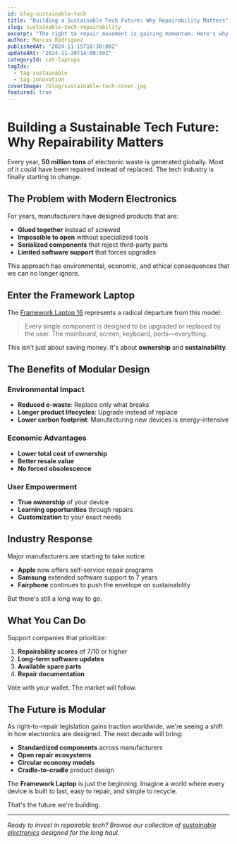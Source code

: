 ```yaml
---
id: blog-sustainable-tech
title: "Building a Sustainable Tech Future: Why Repairability Matters"
slug: sustainable-tech-repairability
excerpt: "The right to repair movement is gaining momentum. Here's why modular and repairable devices are the future of consumer electronics."
author: Marcus Rodriguez
publishedAt: "2024-11-15T10:30:00Z"
updatedAt: "2024-11-20T14:00:00Z"
categoryId: cat-laptops
tagIds:
  - tag-sustainable
  - tag-innovation
coverImage: /blog/sustainable-tech-cover.jpg
featured: true
---
```


# Building a Sustainable Tech Future: Why Repairability Matters

Every year, **50 million tons** of electronic waste is generated globally. Most of it could have been repaired instead of replaced. The tech industry is finally starting to change.

## The Problem with Modern Electronics

For years, manufacturers have designed products that are:

- **Glued together** instead of screwed
- **Impossible to open** without specialized tools
- **Serialized components** that reject third-party parts
- **Limited software support** that forces upgrades

This approach has environmental, economic, and ethical consequences that we can no longer ignore.

## Enter the Framework Laptop

The [Framework Laptop 16](/products/framework-laptop-16) represents a radical departure from this model:

> Every single component is designed to be upgraded or replaced by the user. The mainboard, screen, keyboard, ports—everything.

This isn't just about saving money. It's about **ownership** and **sustainability**.

## The Benefits of Modular Design

### Environmental Impact

- **Reduced e-waste**: Replace only what breaks
- **Longer product lifecycles**: Upgrade instead of replace
- **Lower carbon footprint**: Manufacturing new devices is energy-intensive

### Economic Advantages

- **Lower total cost of ownership**
- **Better resale value**
- **No forced obsolescence**

### User Empowerment

- **True ownership** of your device
- **Learning opportunities** through repairs
- **Customization** to your exact needs

## Industry Response

Major manufacturers are starting to take notice:

- **Apple** now offers self-service repair programs
- **Samsung** extended software support to 7 years
- **Fairphone** continues to push the envelope on sustainability

But there's still a long way to go.

## What You Can Do

Support companies that prioritize:

1. **Repairability scores** of 7/10 or higher
2. **Long-term software updates**
3. **Available spare parts**
4. **Repair documentation**

Vote with your wallet. The market will follow.

## The Future is Modular

As right-to-repair legislation gains traction worldwide, we're seeing a shift in how electronics are designed. The next decade will bring:

- **Standardized components** across manufacturers
- **Open repair ecosystems**
- **Circular economy models**
- **Cradle-to-cradle** product design

The **Framework Laptop** is just the beginning. Imagine a world where every device is built to last, easy to repair, and simple to recycle.

That's the future we're building.

---

*Ready to invest in repairable tech? Browse our collection of [sustainable electronics](#) designed for the long haul.*
